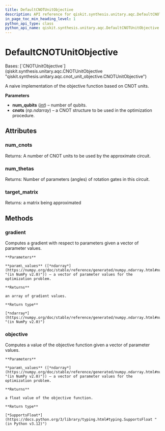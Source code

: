```yaml
---
title: DefaultCNOTUnitObjective
description: API reference for qiskit.synthesis.unitary.aqc.DefaultCNOTUnitObjective
in_page_toc_min_heading_level: 1
python_api_type: class
python_api_name: qiskit.synthesis.unitary.aqc.DefaultCNOTUnitObjective
---
```


# DefaultCNOTUnitObjective

<Class id="qiskit.synthesis.unitary.aqc.DefaultCNOTUnitObjective" isDedicatedPage={true} github="https://github.com/Qiskit/qiskit/tree/stable/1.2/qiskit/synthesis/unitary/aqc/cnot_unit_objective.py#L61-L299" signature="qiskit.synthesis.unitary.aqc.DefaultCNOTUnitObjective(num_qubits, cnots)" modifiers="class">
  Bases: [`CNOTUnitObjective`](qiskit.synthesis.unitary.aqc.CNOTUnitObjective "qiskit.synthesis.unitary.aqc.cnot_unit_objective.CNOTUnitObjective")

  A naive implementation of the objective function based on CNOT units.

  **Parameters**

  *   **num\_qubits** ([*int*](https://docs.python.org/3/library/functions.html#int "(in Python v3.12)")) – number of qubits.
  *   **cnots** (*np.ndarray*) – a CNOT structure to be used in the optimization procedure.

  ## Attributes

  ### num\_cnots

  <Attribute id="qiskit.synthesis.unitary.aqc.DefaultCNOTUnitObjective.num_cnots">
    Returns: A number of CNOT units to be used by the approximate circuit.
  </Attribute>

  ### num\_thetas

  <Attribute id="qiskit.synthesis.unitary.aqc.DefaultCNOTUnitObjective.num_thetas">
    Returns: Number of parameters (angles) of rotation gates in this circuit.
  </Attribute>

  ### target\_matrix

  <Attribute id="qiskit.synthesis.unitary.aqc.DefaultCNOTUnitObjective.target_matrix">
    Returns: a matrix being approximated
  </Attribute>

  ## Methods

  ### gradient

  <Function id="qiskit.synthesis.unitary.aqc.DefaultCNOTUnitObjective.gradient" github="https://github.com/Qiskit/qiskit/tree/stable/1.2/qiskit/synthesis/unitary/aqc/cnot_unit_objective.py#L172-L299" signature="gradient(param_values)">
    Computes a gradient with respect to parameters given a vector of parameter values.

    **Parameters**

    **param\_values** ([*ndarray*](https://numpy.org/doc/stable/reference/generated/numpy.ndarray.html#numpy.ndarray "(in NumPy v2.0)")) – a vector of parameter values for the optimization problem.

    **Returns**

    an array of gradient values.

    **Return type**

    [*ndarray*](https://numpy.org/doc/stable/reference/generated/numpy.ndarray.html#numpy.ndarray "(in NumPy v2.0)")
  </Function>

  ### objective

  <Function id="qiskit.synthesis.unitary.aqc.DefaultCNOTUnitObjective.objective" github="https://github.com/Qiskit/qiskit/tree/stable/1.2/qiskit/synthesis/unitary/aqc/cnot_unit_objective.py#L79-L170" signature="objective(param_values)">
    Computes a value of the objective function given a vector of parameter values.

    **Parameters**

    **param\_values** ([*ndarray*](https://numpy.org/doc/stable/reference/generated/numpy.ndarray.html#numpy.ndarray "(in NumPy v2.0)")) – a vector of parameter values for the optimization problem.

    **Returns**

    a float value of the objective function.

    **Return type**

    [*SupportsFloat*](https://docs.python.org/3/library/typing.html#typing.SupportsFloat "(in Python v3.12)")
  </Function>
</Class>

